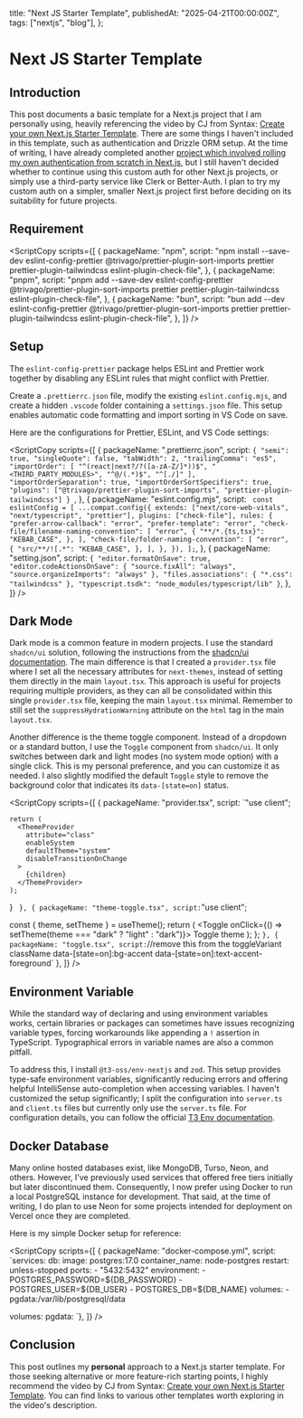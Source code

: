 
  title: "Next JS Starter Template",
  publishedAt: "2025-04-21T00:00:00Z",
  tags: ["nextjs", "blog"],
};

# Next JS Starter Template

<Date date={metadata.publishedAt} />
<Tag tags={metadata.tags} />

## Introduction

This post documents a basic template for a Next.js project that I am personally using, heavily referencing the video by CJ from Syntax: [Create your own Next.js Starter Template](https://youtu.be/dLRKV-bajS4?si=MAeBfZa6-uoo1wa_). There are some things I haven't included in this template, such as authentication and Drizzle ORM setup. At the time of writing, I have already completed another [project which involved rolling my own authentication from scratch in Next.js](../auth-from-scratch), but I still haven't decided whether to continue using this custom auth for other Next.js projects, or simply use a third-party service like Clerk or Better-Auth. I plan to try my custom auth on a simpler, smaller Next.js project first before deciding on its suitability for future projects.

## Requirement

<ScriptCopy
  scripts={[
    {
      packageName: "npm",
      script:
        "npm install --save-dev eslint-config-prettier @trivago/prettier-plugin-sort-imports prettier prettier-plugin-tailwindcss eslint-plugin-check-file",
    },
    {
      packageName: "pnpm",
      script:
        "pnpm add --save-dev eslint-config-prettier @trivago/prettier-plugin-sort-imports prettier prettier-plugin-tailwindcss eslint-plugin-check-file",
    },
    {
      packageName: "bun",
      script:
        "bun add --dev eslint-config-prettier @trivago/prettier-plugin-sort-imports prettier prettier-plugin-tailwindcss eslint-plugin-check-file",
    },
  ]}
/>

## Setup

The `eslint-config-prettier` package helps ESLint and Prettier work together by disabling any ESLint rules that might conflict with Prettier.

Create a `.prettierrc.json` file, modify the existing `eslint.config.mjs`, and create a hidden `.vscode` folder containing a `settings.json` file. This setup enables automatic code formatting and import sorting in VS Code on save.

Here are the configurations for Prettier, ESLint, and VS Code settings:

<ScriptCopy
  scripts={[
    {
      packageName: ".prettierrc.json",
      script: `{
    "semi": true,
    "singleQuote": false,
    "tabWidth": 2,
    "trailingComma": "es5",
    "importOrder": [
      "^(react|next?/?([a-zA-Z/]*))$",
      "<THIRD_PARTY_MODULES>",
      "^@/(.*)$",
      "^[./]"
    ],
    "importOrderSeparation": true,
    "importOrderSortSpecifiers": true,
    "plugins": ["@trivago/prettier-plugin-sort-imports", "prettier-plugin-tailwindcss"]
}
`,
    },
    {
      packageName: "eslint.config.mjs",
      script: `
const eslintConfig = [
  ...compat.config({
    extends: ["next/core-web-vitals", "next/typescript", "prettier"],
    plugins: ["check-file"],
    rules: {
      "prefer-arrow-callback": "error",
      "prefer-template": "error",
      "check-file/filename-naming-convention": [
        "error",
        {
          "**/*.{ts,tsx}": "KEBAB_CASE",
        },
      ],
      "check-file/folder-naming-convention": [
        "error",
        {
          "src/**/![.*": "KEBAB_CASE",
        },
      ],
    },
  }),
];`,
    },
    {
      packageName: "setting.json",
      script: `{
"editor.formatOnSave": true,
"editor.codeActionsOnSave": {
  "source.fixAll": "always",
  "source.organizeImports": "always"
},
"files.associations": {
  "*.css": "tailwindcss"
},
"typescript.tsdk": "node_modules/typescript/lib"
}`,
    },
  ]}
/>

## Dark Mode

Dark mode is a common feature in modern projects. I use the standard `shadcn/ui` solution, following the instructions from the [shadcn/ui documentation](https://ui.shadcn.com/docs/dark-mode). The main difference is that I created a `provider.tsx` file where I set all the necessary attributes for `next-themes`, instead of setting them directly in the main `layout.tsx`. This approach is useful for projects requiring multiple providers, as they can all be consolidated within this single `provider.tsx` file, keeping the main `layout.tsx` minimal. Remember to still set the `suppressHydrationWarning` attribute on the `html` tag in the main `layout.tsx`.

Another difference is the theme toggle component. Instead of a dropdown or a standard button, I use the `Toggle` component from `shadcn/ui`. It only switches between dark and light modes (no system mode option) with a single click. This is my personal preference, and you can customize it as needed. I also slightly modified the default `Toggle` style to remove the background color that indicates its `data-[state=on]` status.

<ScriptCopy
  scripts={[
    {
      packageName: "provider.tsx",
      script:
`"use client";


    return (
      <ThemeProvider
        attribute="class"
        enableSystem
        defaultTheme="system"
        disableTransitionOnChange
      >
        {children}
      </ThemeProvider>
    );
}
`
    },
    {
      packageName: "theme-toggle.tsx",
      script:`"use client";



  const { theme, setTheme } = useTheme();
  return (
    <Toggle onClick={() => setTheme(theme === "dark" ? "light" : "dark")}>
      <Sun className="h-[1.2rem] w-[1.2rem] scale-100 rotate-0 transition-all dark:scale-0 dark:-rotate-90" />
      <Moon className="absolute h-[1.2rem] w-[1.2rem] scale-0 rotate-90 transition-all dark:scale-100 dark:rotate-0" />
      <span className="sr-only">Toggle theme</span>
    </Toggle>
  );
};
`
    },
    {
      packageName: "toggle.tsx",
      script:
`//remove this from the toggleVariant className
data-[state=on]:bg-accent data-[state=on]:text-accent-foreground`
    },
  ]}
/>

## Environment Variable

While the standard way of declaring and using environment variables works, certain libraries or packages can sometimes have issues recognizing variable types, forcing workarounds like appending a `!` assertion in TypeScript. Typographical errors in variable names are also a common pitfall.

To address this, I install `@t3-oss/env-nextjs` and `zod`. This setup provides type-safe environment variables, significantly reducing errors and offering helpful IntelliSense auto-completion when accessing variables. I haven't customized the setup significantly; I split the configuration into `server.ts` and `client.ts` files but currently only use the `server.ts` file. For configuration details, you can follow the official [T3 Env documentation](https://env.t3.gg/docs/nextjs).

## Docker Database

Many online hosted databases exist, like MongoDB, Turso, Neon, and others. However, I've previously used services that offered free tiers initially but later discontinued them. Consequently, I now prefer using Docker to run a local PostgreSQL instance for development. That said, at the time of writing, I do plan to use Neon for some projects intended for deployment on Vercel once they are completed.

Here is my simple Docker setup for reference:

<ScriptCopy
  scripts={[
    {
      packageName: "docker-compose.yml",
      script:
  `services:
  db:
    image: postgres:17.0
    container_name: node-postgres
    restart: unless-stopped
    ports:
      - "5432:5432"
    environment:
      - POSTGRES_PASSWORD=\${DB_PASSWORD}
      - POSTGRES_USER=\${DB_USER}
      - POSTGRES_DB=\${DB_NAME}
    volumes:
      - pgdata:/var/lib/postgresql/data

volumes:
pgdata:
`},
]}
/>

## Conclusion

This post outlines my **personal** approach to a Next.js starter template. For those seeking alternative or more feature-rich starting points, I highly recommend the video by CJ from Syntax: [Create your own Next.js Starter Template](https://youtu.be/dLRKV-bajS4?si=MAeBfZa6-uoo1wa_). You can find links to various other templates worth exploring in the video's description.
